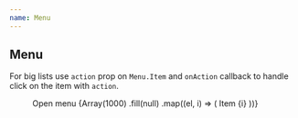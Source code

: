 ```yaml
---
name: Menu
---
```



## Menu

For big lists use `action` prop on `Menu.Item` and `onAction` callback to handle click on the item with `action`.

<Playground>
  <Box css={{ p: '$8' }}>
    <Menu onAction={typeof window !== 'undefined' ? window.alert : null}>
      <Menu.Button>
        <span>Open menu</span>
        <Icon as={HiChevronDown} size="lg" />
      </Menu.Button>
      <Menu.List>
        {Array(1000)
          .fill(null)
          .map((el, i) => (
            <Menu.Item key={i} action={`Item ${i}`}>
              Item {i}
            </Menu.Item>
          ))}
      </Menu.List>
    </Menu>
  </Box>
</Playground>

